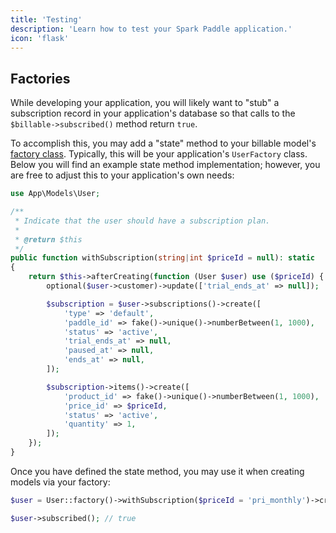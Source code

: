 ```yaml
---
title: 'Testing'
description: 'Learn how to test your Spark Paddle application.'
icon: 'flask'
---
```


## Factories

While developing your application, you will likely want to "stub" a subscription record in your application's database so that calls to the `$billable->subscribed()` method return `true`.

To accomplish this, you may add a "state" method to your billable model's [factory class](https://laravel.com/docs/database-testing#defining-model-factories). Typically, this will be your application's `UserFactory` class. Below you will find an example state method implementation; however, you are free to adjust this to your application's own needs:

```php
use App\Models\User;

/**
 * Indicate that the user should have a subscription plan.
 *
 * @return $this
 */
public function withSubscription(string|int $priceId = null): static
{
    return $this->afterCreating(function (User $user) use ($priceId) {
        optional($user->customer)->update(['trial_ends_at' => null]);

        $subscription = $user->subscriptions()->create([
            'type' => 'default',
            'paddle_id' => fake()->unique()->numberBetween(1, 1000),
            'status' => 'active',
            'trial_ends_at' => null,
            'paused_at' => null,
            'ends_at' => null,
        ]);

        $subscription->items()->create([
            'product_id' => fake()->unique()->numberBetween(1, 1000),
            'price_id' => $priceId,
            'status' => 'active',
            'quantity' => 1,
        ]);
    });
}
```

Once you have defined the state method, you may use it when creating models via your factory:

```php
$user = User::factory()->withSubscription($priceId = 'pri_monthly')->create();

$user->subscribed(); // true
```
